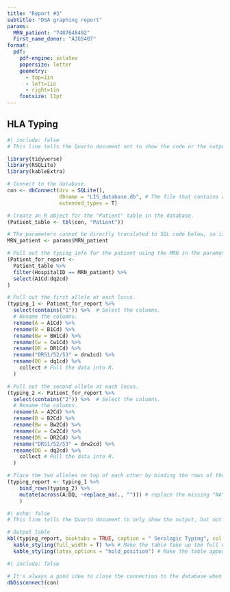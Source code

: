 ```yaml
---
title: "Report #3"
subtitle: "DSA graphing report"
params:
  MRN_patient: "7487648492"
  First_name_donor: "AJG5407"
format:
  pdf:
    pdf-engine: xelatex
    papersize: letter
    geometry:
      - top=1in
      - left=1in
      - right=1in
    fontsize: 11pt
---
```


## HLA Typing

```r
#| include: false 
# This line tells the Quarto document not to show the code or the output of this chunk in the final report.

library(tidyverse)
library(RSQLite)
library(kableExtra)

# Connect to the database.
con <- dbConnect(drv = SQLite(), 
                 dbname = "LIS_database.db", # The file that contains our database
                 extended_types = T) 

# Create an R object for the "Patient" table in the database.
(Patient_table <- tbl(con, "Patient")) 

# The parameters cannot be directly translated to SQL code below, so it is first put into an R element here, and that element is called in the code below.
MRN_patient <- params$MRN_patient

# Pull out the typing info for the patient using the MRN in the parameters.
(Patient_for_report <- 
  Patient_table %>% 
  filter(HospitalID == MRN_patient) %>% 
  select(A1Cd:dq2cd)
)

# Pull out the first allele at each locus.
(typing_1 <- Patient_for_report %>% 
  select(contains("1")) %>%  # Select the columns.
  # Rename the columns.
  rename(A = A1Cd) %>% 
  rename(B = B1Cd) %>% 
  rename(Bw = BW1Cd) %>% 
  rename(Cw = Cw1Cd) %>%
  rename(DR = DR1Cd) %>%
  rename("DR51/52/53" = drw1cd) %>% 
  rename(DQ = dq1cd) %>% 
    collect # Pull the data into R.
  )

# Pull out the second allele at each locus.
(typing_2 <- Patient_for_report %>% 
  select(contains("2")) %>%  # Select the columns.
  # Rename the columns.
  rename(A = A2Cd) %>% 
  rename(B = B2Cd) %>% 
  rename(Bw = Bw2Cd) %>% 
  rename(Cw = Cw2Cd) %>%
  rename(DR = DR2Cd) %>%
  rename("DR51/52/53" = drw2cd) %>% 
  rename(DQ = dq2cd) %>% 
    collect # Pull the data into R.
  )

# Place the two alleles on top of each other by binding the rows of the two tables.
(typing_report <- typing_1 %>% 
    bind_rows(typing_2) %>% 
    mutate(across(A:DQ, ~replace_na(., ""))) # replace the missing "NA" values with blank values so it looks nice on the report.
    )
```

```r
#| echo: false
# This line tells the Quarto document to only show the output, but not the code, from this chunk.

# Output table
kbl(typing_report, booktabs = TRUE, caption = " Serologic Typing", col.names = c('A', 'B', 'Bw', 'Cw', 'DR', 'DR5X', 'DQ')) %>% # This passes the table made above to the `kable` package, which will output it nicely for the report.
  kable_styling(full_width = T) %>% # Make the table take up the full width of the page.
  kable_styling(latex_options = "hold_position") # Make the table appear at the top of the page where we want it.
```

```r
#| include: false

# It's always a good idea to close the connection to the database when you're done.
dbDisconnect(con)
```


